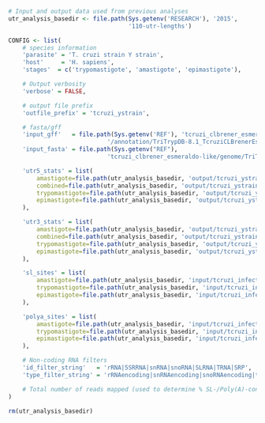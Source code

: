 ```r
# Input and output data used from previous analyses
utr_analysis_basedir <- file.path(Sys.getenv('RESEARCH'), '2015',
                                  '110-utr-lengths')

CONFIG <- list(
    # species information
    'parasite' = 'T. cruzi strain Y strain',
    'host'     = 'H. sapiens',
    'stages'  = c('trypomastigote', 'amastigote', 'epimastigote'),

    # Output verbosity
    'verbose' = FALSE,

    # output file prefix
    'outfile_prefix' = 'tcruzi_ystrain',

    # fasta/gff
    'input_gff'   = file.path(Sys.getenv('REF'), 'tcruzi_clbrener_esmeraldo-like',
                            '/annotation/TriTrypDB-8.1_TcruziCLBrenerEsmeraldo-like.gff'),
    'input_fasta' = file.path(Sys.getenv("REF"), 
                            'tcruzi_clbrener_esmeraldo-like/genome/TriTrypDB-8.1_TcruziCLBrenerEsmeraldo-like_Genome.fasta'),

    'utr5_stats' = list(
        amastigote=file.path(utr_analysis_basedir, 'output/tcruzi_ystrain/tcruzi_ystrain_amastigote_5utr.csv'),
        combined=file.path(utr_analysis_basedir, 'output/tcruzi_ystrain/tcruzi_ystrain_combined_5utr.csv'),
        trypomastigote=file.path(utr_analysis_basedir, 'output/tcruzi_ystrain/tcruzi_ystrain_trypomastigote_5utr.csv'),
        epimastigote=file.path(utr_analysis_basedir, 'output/tcruzi_ystrain/tcruzi_ystrain_epimastigote_5utr.csv')
    ),

    'utr3_stats' = list(
        amastigote=file.path(utr_analysis_basedir, 'output/tcruzi_ystrain/tcruzi_ystrain_amastigote_3utr.csv'),
        combined=file.path(utr_analysis_basedir, 'output/tcruzi_ystrain/tcruzi_ystrain_combined_3utr.csv'),
        trypomastigote=file.path(utr_analysis_basedir, 'output/tcruzi_ystrain/tcruzi_ystrain_trypomastigote_3utr.csv'),
        epimastigote=file.path(utr_analysis_basedir, 'output/tcruzi_ystrain/tcruzi_ystrain_epimastigote_3utr.csv')
    ),

    'sl_sites' = list(
        amastigote=file.path(utr_analysis_basedir, 'input/tcruzi_infecting_hsapiens_amastigote_sl_sorted.gff.gz'),
        trypomastigote=file.path(utr_analysis_basedir, 'input/tcruzi_infecting_hsapiens_trypomastigote_sl_sorted.gff.gz'),
        epimastigote=file.path(utr_analysis_basedir, 'input/tcruzi_infecting_hsapiens_epimastigote_sl_sorted.gff.gz')
    ),

    'polya_sites' = list(
        amastigote=file.path(utr_analysis_basedir, 'input/tcruzi_infecting_hsapiens_amastigote_polya_sorted.gff.gz'),
        trypomastigote=file.path(utr_analysis_basedir, 'input/tcruzi_infecting_hsapiens_trypomastigote_polya_sorted.gff.gz'),
        epimastigote=file.path(utr_analysis_basedir, 'input/tcruzi_infecting_hsapiens_epimastigote_polya_sorted.gff.gz')
    ),

    # Non-coding RNA filters
    'id_filter_string'   = 'rRNA|5SRRNA|snRNA|snoRNA|SLRNA|TRNA|SRP',
    'type_filter_string' = 'rRNAencoding|snRNAencoding|snoRNAencoding|tRNAencoding'

    # Total number of reads mapped (used to determine % SL-/Poly(A)-containing
)

rm(utr_analysis_basedir)
```
